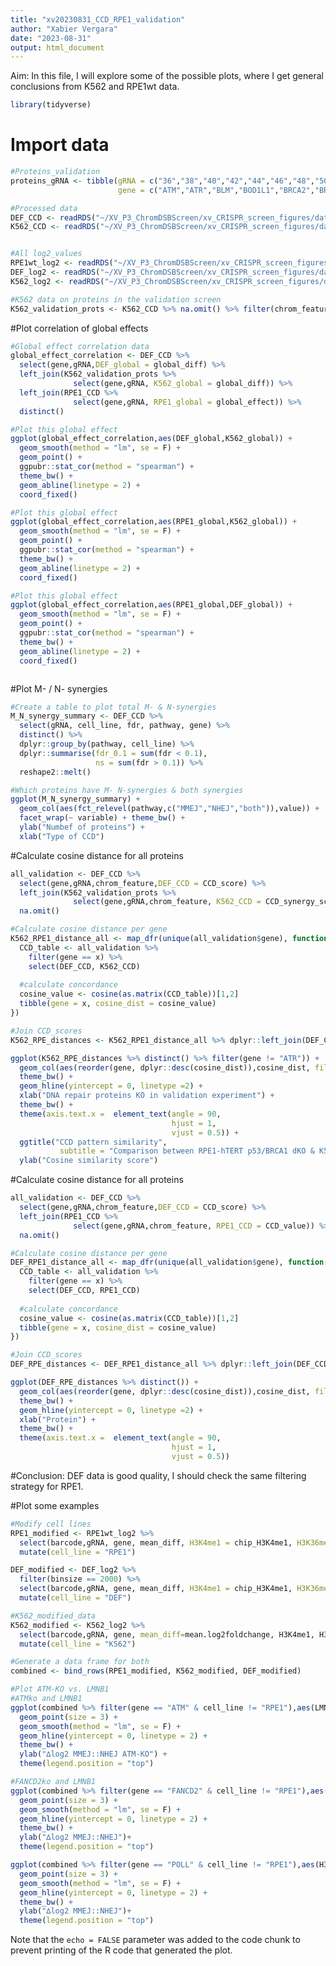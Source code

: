```yaml
---
title: "xv20230831_CCD_RPE1_validation"
author: "Xabier Vergara"
date: "2023-08-31"
output: html_document
---
```


Aim: In this file, I will explore some of the possible plots, where I get general conclusions from K562 and RPE1wt data.

```r
library(tidyverse)
```

# Import data

```r
#Proteins_validation
proteins_gRNA <- tibble(gRNA = c("36","38","40","42","44","46","48","50","52","54","56","58","60","62","64","66","68","70","72","74"),
                        gene = c("ATM","ATR","BLM","BOD1L1","BRCA2","BRCC3","CHAF1A","CHEK2","FAAP24","FANCD2","FANCG","FANCM","MDC1","PARP1","POLL","RAD50","RBBP8","RMI2","SMC5","TOPBP1"))

#Processed data
DEF_CCD <- readRDS("~/XV_P3_ChromDSBScreen/xv_CRISPR_screen_figures/data/revisions/validation_screen/xv20230910_CCD_analysis_summary_DEF_val_3reps.rds") %>% left_join(proteins_gRNA) %>% mutate(chrom_feature = str_extract(pattern = "(H3|l|L).*", feature))
K562_CCD <- readRDS("~/XV_P3_ChromDSBScreen/xv_CRISPR_screen_figures/data/processed_data/xv20220819_Table_S7_DR_screen_results.rds") %>% left_join(proteins_gRNA)


#All log2_values
RPE1wt_log2 <- readRDS("~/XV_P3_ChromDSBScreen/xv_CRISPR_screen_figures/data/revisions/validation_screen/xv20230831_delta_log2_balance_RPE1wt.rds") %>% left_join(proteins_gRNA)
DEF_log2 <- readRDS("~/XV_P3_ChromDSBScreen/xv_CRISPR_screen_figures/data/revisions/validation_screen/xv20230910_log2_balance_chromatin_DEF.rds") %>% left_join(proteins_gRNA)
K562_log2 <- readRDS("~/XV_P3_ChromDSBScreen/xv_CRISPR_screen_figures/data/processed_data/CCD_analysis/xv20220819_log2_MMEJNHEJ_differentials_chromatin_KO.rds") %>% left_join(proteins_gRNA)

#K562 data on proteins in the validation screen
K562_validation_prots <- K562_CCD %>% na.omit() %>% filter(chrom_feature %in% c("H3K4me1","H3K36me3","LMNB1","H3K27me3","H3K27ac","H3K4me2","H3K4me3","H3K9me3","H3K9me2","late_replicating"))

```

#Plot correlation of global effects
```r
#Global effect correlation data
global_effect_correlation <- DEF_CCD %>% 
  select(gene,gRNA,DEF_global = global_diff) %>% 
  left_join(K562_validation_prots %>% 
              select(gene,gRNA, K562_global = global_diff)) %>%
  left_join(RPE1_CCD %>% 
              select(gene,gRNA, RPE1_global = global_effect)) %>%
  distinct()

#Plot this global effect
ggplot(global_effect_correlation,aes(DEF_global,K562_global)) + 
  geom_smooth(method = "lm", se = F) +
  geom_point() +
  ggpubr::stat_cor(method = "spearman") +
  theme_bw() + 
  geom_abline(linetype = 2) +
  coord_fixed()

#Plot this global effect
ggplot(global_effect_correlation,aes(RPE1_global,K562_global)) + 
  geom_smooth(method = "lm", se = F) +
  geom_point() +
  ggpubr::stat_cor(method = "spearman") +
  theme_bw() + 
  geom_abline(linetype = 2) +
  coord_fixed()

#Plot this global effect
ggplot(global_effect_correlation,aes(RPE1_global,DEF_global)) + 
  geom_smooth(method = "lm", se = F) +
  geom_point() +
  ggpubr::stat_cor(method = "spearman") +
  theme_bw() + 
  geom_abline(linetype = 2) +
  coord_fixed()



```

#Plot M- / N- synergies
```r
#Create a table to plot total M- & N-synergies
M_N_synergy_summary <- DEF_CCD %>% 
  select(gRNA, cell_line, fdr, pathway, gene) %>%
  distinct() %>%
  dplyr::group_by(pathway, cell_line) %>%
  dplyr::summarise(fdr_0.1 = sum(fdr < 0.1),
                   ns = sum(fdr > 0.1)) %>%
  reshape2::melt()

#Which proteins have M- N-synergies & both synergies
ggplot(M_N_synergy_summary) +
  geom_col(aes(fct_relevel(pathway,c("MMEJ","NHEJ","both")),value)) +
  facet_wrap(~ variable) + theme_bw() +
  ylab("Numbef of proteins") +
  xlab("Type of CCD")

```


#Calculate cosine distance for all proteins
```r
all_validation <- DEF_CCD %>%
  select(gene,gRNA,chrom_feature,DEF_CCD = CCD_score) %>% 
  left_join(K562_validation_prots %>% 
              select(gene,gRNA,chrom_feature, K562_CCD = CCD_synergy_score)) %>%
  na.omit()

#Calculate cosine distance per gene
K562_RPE1_distance_all <- map_dfr(unique(all_validation$gene), function(x){
  CCD_table <- all_validation %>%
    filter(gene == x) %>%
    select(DEF_CCD, K562_CCD) 
  
  #calculate concordance
  cosine_value <- cosine(as.matrix(CCD_table))[1,2]
  tibble(gene = x, cosine_dist = cosine_value)
})

#Join CCD_scores
K562_RPE_distances <- K562_RPE1_distance_all %>% dplyr::left_join(DEF_CCD %>% select(gene, gRNA,fdr)) 

ggplot(K562_RPE_distances %>% distinct() %>% filter(gene != "ATR")) +
  geom_col(aes(reorder(gene, dplyr::desc(cosine_dist)),cosine_dist, fill = fdr < 0.1)) +
  theme_bw() + 
  geom_hline(yintercept = 0, linetype =2) +
  xlab("DNA repair proteins KO in validation experiment") + 
  theme_bw() + 
  theme(axis.text.x =  element_text(angle = 90,
                                    hjust = 1,
                                    vjust = 0.5)) + 
  ggtitle("CCD pattern similarity", 
           subtitle = "Comparison between RPE1-hTERT p53/BRCA1 dKO & K562") +
  ylab("Cosine similarity score")
```

#Calculate cosine distance for all proteins
```r
all_validation <- DEF_CCD %>%
  select(gene,gRNA,chrom_feature,DEF_CCD = CCD_score) %>% 
  left_join(RPE1_CCD %>% 
              select(gene,gRNA,chrom_feature, RPE1_CCD = CCD_value)) %>%
  na.omit()

#Calculate cosine distance per gene
DEF_RPE1_distance_all <- map_dfr(unique(all_validation$gene), function(x){
  CCD_table <- all_validation %>%
    filter(gene == x) %>%
    select(DEF_CCD, RPE1_CCD) 
  
  #calculate concordance
  cosine_value <- cosine(as.matrix(CCD_table))[1,2]
  tibble(gene = x, cosine_dist = cosine_value)
})

#Join CCD_scores
DEF_RPE_distances <- DEF_RPE1_distance_all %>% dplyr::left_join(DEF_CCD %>% select(gene, gRNA,fdr)) 

ggplot(DEF_RPE_distances %>% distinct()) +
  geom_col(aes(reorder(gene, dplyr::desc(cosine_dist)),cosine_dist, fill = fdr < 0.1)) +
  theme_bw() + 
  geom_hline(yintercept = 0, linetype =2) +
  xlab("Protein") + 
  theme_bw() + 
  theme(axis.text.x =  element_text(angle = 90,
                                    hjust = 1,
                                    vjust = 0.5))
```
#Conclusion: DEF data is good quality, I should check the same filtering strategy for RPE1.


#Plot some examples
```r
#Modify cell lines
RPE1_modified <- RPE1wt_log2 %>% 
  select(barcode,gRNA, gene, mean_diff, H3K4me1 = chip_H3K4me1, H3K36me3 = chip_H3K36me3, H3K27me3 = dam_H3K27me3, LMNB1 = dam_LMNB1) %>% 
  mutate(cell_line = "RPE1")

DEF_modified <- DEF_log2 %>% 
  filter(binsize == 2000) %>%
  select(barcode,gRNA, gene, mean_diff, H3K4me1 = chip_H3K4me1, H3K36me3 = chip_H3K36me3, H3K27me3 = dam_H3K27me3, LMNB1 = dam_LMNB1) %>% 
  mutate(cell_line = "DEF")

#K562_modified_data
K562_modified <- K562_log2 %>% 
  select(barcode,gRNA, gene, mean_diff=mean.log2foldchange, H3K4me1, H3K36me3, H3K27me3, LMNB1) %>% 
  mutate(cell_line = "K562")

#Generate a data frame for both
combined <- bind_rows(RPE1_modified, K562_modified, DEF_modified)

#Plot ATM-KO vs. LMNB1
#ATMko and LMNB1
ggplot(combined %>% filter(gene == "ATM" & cell_line != "RPE1"),aes(LMNB1, mean_diff, color = cell_line)) +
  geom_point(size = 3) +
  geom_smooth(method = "lm", se = F) +
  geom_hline(yintercept = 0, linetype = 2) +
  theme_bw() +
  ylab("∆log2 MMEJ::NHEJ ATM-KO") +
  theme(legend.position = "top")

#FANCD2ko and LMNB1
ggplot(combined %>% filter(gene == "FANCD2" & cell_line != "RPE1"),aes(LMNB1, mean_diff, color = cell_line)) +
  geom_point(size = 3) +
  geom_smooth(method = "lm", se = F) +
  geom_hline(yintercept = 0, linetype = 2) +
  theme_bw() +
  ylab("∆log2 MMEJ::NHEJ")+
  theme(legend.position = "top")

ggplot(combined %>% filter(gene == "POLL" & cell_line != "RPE1"),aes(H3K36me3, mean_diff, color = cell_line)) +
  geom_point(size = 3) +
  geom_smooth(method = "lm", se = F) +
  geom_hline(yintercept = 0, linetype = 2) +
  theme_bw() +
  ylab("∆log2 MMEJ::NHEJ")+
  theme(legend.position = "top")


```
Note that the `echo = FALSE` parameter was added to the code chunk to prevent printing of the R code that generated the plot.
